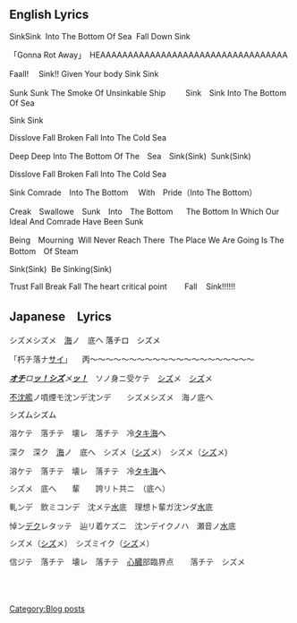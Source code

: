 =='''English Lyrics'''==
<p style="font-weight:normal;">SinkSink  Into The Bottom Of Sea  Fall Down Sink</p>

<p style="font-weight:normal;">「Gonna Rot Away」　HEAAAAAAAAAAAAAAAAAAAAAAAAAAAAAAAAAA</p>

<p style="font-weight:normal;">Faall! 　Sink!! Given Your body Sink Sink</p>

<p style="font-weight:normal;">Sunk Sunk The Smoke Of Unsinkable Ship  　　Sink　Sink Into The Bottom Of Sea</p>

<p style="font-weight:normal;">Sink Sink</p>

<p style="font-weight:normal;">Disslove Fall Broken Fall Into The Cold Sea</p>

<p style="font-weight:normal;">Deep Deep Into The Bottom Of The　Sea　Sink(Sink)  Sunk(Sink)</p>

<p style="font-weight:normal;"><span style="font-weight:normal;">Disslove Fall Broken Fall Into The Cold Sea</span></p>

<p style="font-weight:normal;"><span style="font-weight:normal;">Sink Comrade　Into The Bottom 　With　Pride（</span><span style="font-weight:normal;">Into The Bottom</span><span style="font-weight:normal;">）</span></p>

<p style="font-weight:normal;"><span style="font-weight:normal;">Creak　Swallowe　Sunk　Into　The Bottom      The Bottom In Which Our Ideal And Comrade Have Been Sunk</span></p>

<p style="font-weight:normal;"><span style="font-weight:normal;">Being　Mourning  Will Never Reach There  The Place We Are Going Is The Bottom　Of Steam</span></p>

<p style="font-weight:normal;"><span style="font-weight:normal;">Sink(Sink)  Be Sinking(Sink)</span></p>

<p style="font-weight:normal;">Trust Fall Break Fall The heart critical point        Fall    Sink!!!!!!</p>

<p style="font-weight:normal;">
</p>
=='''Japanese　Lyrics'''==

<p style="font-weight:normal;"><span style="color:rgb(48,48,48);font-family:'MSPGothicAA','MSPGothic','ＭＳＰゴシック',Mona,IPAMonaPGothic,'IPAモナーPゴシック',sans-serif;font-size:14px;font-weight:normal;line-height:16px;">シズメシズメ</span><span style="color:rgb(48,48,48);font-family:'MSPGothicAA','MSPGothic','ＭＳＰゴシック',Mona,IPAMonaPGothic,'IPAモナーPゴシック',sans-serif;font-size:14px;font-weight:normal;line-height:16px;">　</span>[http://dic.nicovideo.jp/a/%E6%B5%B7 海]<span style="color:rgb(48,48,48);font-family:'MSPGothicAA','MSPGothic','ＭＳＰゴシック',Mona,IPAMonaPGothic,'IPAモナーPゴシック',sans-serif;font-size:14px;font-weight:normal;line-height:16px;">ノ　底ヘ</span> 落チロ　シズメ</p>

<p style="font-weight:normal;"><span style="color:rgb(48,48,48);font-family:'MSPGothicAA','MSPGothic','ＭＳＰゴシック',Mona,IPAMonaPGothic,'IPAモナーPゴシック',sans-serif;font-size:14px;font-weight:normal;line-height:16px;">「朽チ落ナ</span>[http://dic.nicovideo.jp/a/%E3%82%B5%E3%82%A4 サイ]<span style="color:rgb(48,48,48);font-family:'MSPGothicAA','MSPGothic','ＭＳＰゴシック',Mona,IPAMonaPGothic,'IPAモナーPゴシック',sans-serif;font-size:14px;font-weight:normal;line-height:16px;">」</span> 　丙～～～～～～～～～～～～～～～～～～～～～</p>

<p style="font-weight:normal;">'''''[http://dic.nicovideo.jp/a/%E3%82%AA%E3%83%81 オチ]<span style="color:rgb(48,48,48);font-family:'MSPGothicAA','MSPGothic','ＭＳＰゴシック',Mona,IPAMonaPGothic,'IPAモナーPゴシック',sans-serif;font-size:14px;font-weight:normal;line-height:16px;">ロ</span>[http://dic.nicovideo.jp/a/%E3%83%83%EF%BC%81 ッ！][http://dic.nicovideo.jp/a/%E3%82%B7%E3%82%BA シズ]<span style="color:rgb(48,48,48);font-family:'MSPGothicAA','MSPGothic','ＭＳＰゴシック',Mona,IPAMonaPGothic,'IPAモナーPゴシック',sans-serif;font-size:14px;font-weight:normal;line-height:16px;">メ</span>[http://dic.nicovideo.jp/a/%E3%83%83%EF%BC%81 ッ！]'''''<span style="color:rgb(48,48,48);font-family:'MSPGothicAA','MSPGothic','ＭＳＰゴシック',Mona,IPAMonaPGothic,'IPAモナーPゴシック',sans-serif;font-size:14px;font-weight:normal;line-height:16px;">　ソノ身ニ受ケテ　</span>[http://dic.nicovideo.jp/a/%E3%82%B7%E3%82%BA シズ]<span style="color:rgb(48,48,48);font-family:'MSPGothicAA','MSPGothic','ＭＳＰゴシック',Mona,IPAMonaPGothic,'IPAモナーPゴシック',sans-serif;font-size:14px;font-weight:normal;line-height:16px;">メ　</span>[http://dic.nicovideo.jp/a/%E3%82%B7%E3%82%BA シズ]<span style="color:rgb(48,48,48);font-family:'MSPGothicAA','MSPGothic','ＭＳＰゴシック',Mona,IPAMonaPGothic,'IPAモナーPゴシック',sans-serif;font-size:14px;font-weight:normal;line-height:16px;">メ</span></p>

<p style="font-weight:normal;">[http://dic.nicovideo.jp/a/%E4%B8%8D%E6%B2%88%E8%89%A6 不沈艦]<span style="color:rgb(48,48,48);font-family:'MSPGothicAA','MSPGothic','ＭＳＰゴシック',Mona,IPAMonaPGothic,'IPAモナーPゴシック',sans-serif;font-size:14px;font-weight:normal;line-height:16px;">ノ噴煙モ沈ンデ沈ンデ　　シズメシズメ　海ノ底ヘ</span></p>

<p style="font-weight:normal;"><span style="font-size:14px;line-height:16px;">シズムシズム</span></p>

<p style="font-weight:normal;"><span style="color:rgb(48,48,48);font-family:'MSPGothicAA','MSPGothic','ＭＳＰゴシック',Mona,IPAMonaPGothic,'IPAモナーPゴシック',sans-serif;font-size:14px;font-weight:normal;line-height:16px;">溶ケテ　</span><span style="color:rgb(48,48,48);font-family:'MSPGothicAA','MSPGothic','ＭＳＰゴシック',Mona,IPAMonaPGothic,'IPAモナーPゴシック',sans-serif;font-size:14px;font-weight:normal;line-height:16px;">落チ</span><span style="color:rgb(48,48,48);font-family:'MSPGothicAA','MSPGothic','ＭＳＰゴシック',Mona,IPAMonaPGothic,'IPAモナーPゴシック',sans-serif;font-size:14px;font-weight:normal;line-height:16px;">テ　壊レ　</span><span style="color:rgb(48,48,48);font-family:'MSPGothicAA','MSPGothic','ＭＳＰゴシック',Mona,IPAMonaPGothic,'IPAモナーPゴシック',sans-serif;font-size:14px;font-weight:normal;line-height:16px;">落チ</span><span style="color:rgb(48,48,48);font-family:'MSPGothicAA','MSPGothic','ＭＳＰゴシック',Mona,IPAMonaPGothic,'IPAモナーPゴシック',sans-serif;font-size:14px;font-weight:normal;line-height:16px;">テ　冷</span>[http://dic.nicovideo.jp/a/%E3%82%BF%E3%82%AD タキ][http://dic.nicovideo.jp/a/%E6%B5%B7 海]<span style="font-weight:normal;">ヘ</span></p>

<p style="font-weight:normal;"><span style="color:rgb(48,48,48);font-family:'MSPGothicAA','MSPGothic','ＭＳＰゴシック',Mona,IPAMonaPGothic,'IPAモナーPゴシック',sans-serif;font-size:14px;font-weight:normal;line-height:16px;">深ク　深ク　</span>[http://dic.nicovideo.jp/a/%E6%B5%B7 海]<span style="color:rgb(48,48,48);font-family:'MSPGothicAA','MSPGothic','ＭＳＰゴシック',Mona,IPAMonaPGothic,'IPAモナーPゴシック',sans-serif;font-size:14px;font-weight:normal;line-height:16px;">ノ　底へ　シズメ（</span>[http://dic.nicovideo.jp/a/%E3%82%B7%E3%82%BA シズ]<span style="color:rgb(48,48,48);font-family:'MSPGothicAA','MSPGothic','ＭＳＰゴシック',Mona,IPAMonaPGothic,'IPAモナーPゴシック',sans-serif;font-size:14px;font-weight:normal;line-height:16px;">メ）　</span><span style="color:rgb(48,48,48);font-family:'MSPGothicAA','MSPGothic','ＭＳＰゴシック',Mona,IPAMonaPGothic,'IPAモナーPゴシック',sans-serif;font-size:14px;font-weight:normal;line-height:16px;">シズメ（</span>[http://dic.nicovideo.jp/a/%E3%82%B7%E3%82%BA シズ]<span style="color:rgb(48,48,48);font-family:'MSPGothicAA','MSPGothic','ＭＳＰゴシック',Mona,IPAMonaPGothic,'IPAモナーPゴシック',sans-serif;font-size:14px;font-weight:normal;line-height:16px;">メ)</span></p>

<p style="font-weight:normal;"><span style="color:rgb(48,48,48);font-family:'MSPGothicAA','MSPGothic','ＭＳＰゴシック',Mona,IPAMonaPGothic,'IPAモナーPゴシック',sans-serif;font-size:14px;font-weight:normal;line-height:16px;">溶ケテ　</span><span style="color:rgb(48,48,48);font-family:'MSPGothicAA','MSPGothic','ＭＳＰゴシック',Mona,IPAMonaPGothic,'IPAモナーPゴシック',sans-serif;font-size:14px;font-weight:normal;line-height:16px;">落チ</span><span style="color:rgb(48,48,48);font-family:'MSPGothicAA','MSPGothic','ＭＳＰゴシック',Mona,IPAMonaPGothic,'IPAモナーPゴシック',sans-serif;font-size:14px;font-weight:normal;line-height:16px;">テ　壊レ　</span><span style="color:rgb(48,48,48);font-family:'MSPGothicAA','MSPGothic','ＭＳＰゴシック',Mona,IPAMonaPGothic,'IPAモナーPゴシック',sans-serif;font-size:14px;font-weight:normal;line-height:16px;">落チ</span><span style="color:rgb(48,48,48);font-family:'MSPGothicAA','MSPGothic','ＭＳＰゴシック',Mona,IPAMonaPGothic,'IPAモナーPゴシック',sans-serif;font-size:14px;font-weight:normal;line-height:16px;">テ　冷</span>[http://dic.nicovideo.jp/a/%E3%82%BF%E3%82%AD タキ][http://dic.nicovideo.jp/a/%E6%B5%B7 海]ヘ<span style="color:rgb(48,48,48);font-family:'MSPGothicAA','MSPGothic','ＭＳＰゴシック',Mona,IPAMonaPGothic,'IPAモナーPゴシック',sans-serif;font-size:14px;font-weight:normal;line-height:16px;">　　　　　　　　　　　　　　</span></p>

<p style="font-weight:normal;"><span style="color:rgb(48,48,48);font-family:'MSPGothicAA','MSPGothic','ＭＳＰゴシック',Mona,IPAMonaPGothic,'IPAモナーPゴシック',sans-serif;font-size:14px;font-weight:normal;line-height:16px;">シズメ　底へ　　輩　　誇リト共ニ</span><span style="color:rgb(48,48,48);font-family:'MSPGothicAA','MSPGothic','ＭＳＰゴシック',Mona,IPAMonaPGothic,'IPAモナーPゴシック',sans-serif;font-size:14px;font-weight:normal;line-height:16px;">　（底ヘ）　　　</span></p>

<p style="font-weight:normal;"><span style="color:rgb(48,48,48);font-family:'MSPGothicAA','MSPGothic','ＭＳＰゴシック',Mona,IPAMonaPGothic,'IPAモナーPゴシック',sans-serif;font-size:14px;font-weight:normal;line-height:16px;">軋ンデ</span><span style="color:rgb(48,48,48);font-family:'MSPGothicAA','MSPGothic','ＭＳＰゴシック',Mona,IPAMonaPGothic,'IPAモナーPゴシック',sans-serif;font-size:14px;font-weight:normal;line-height:16px;">　飲ミコンデ　沈メテ</span>[http://dic.nicovideo.jp/a/%E6%B0%B4 水]<span style="color:rgb(48,48,48);font-family:'MSPGothicAA','MSPGothic','ＭＳＰゴシック',Mona,IPAMonaPGothic,'IPAモナーPゴシック',sans-serif;font-size:14px;font-weight:normal;line-height:16px;">底　理想ト輩ガ沈ンダ</span>[http://dic.nicovideo.jp/a/%E6%B0%B4 水]<span style="color:rgb(48,48,48);font-family:'MSPGothicAA','MSPGothic','ＭＳＰゴシック',Mona,IPAMonaPGothic,'IPAモナーPゴシック',sans-serif;font-size:14px;font-weight:normal;line-height:16px;">底</span></p>

<p style="font-weight:normal;"><span style="color:rgb(48,48,48);font-family:'MSPGothicAA','MSPGothic','ＭＳＰゴシック',Mona,IPAMonaPGothic,'IPAモナーPゴシック',sans-serif;font-size:14px;font-weight:normal;line-height:16px;">悼ン</span>[http://dic.nicovideo.jp/a/%E3%83%87%E3%82%AF デク]<span style="color:rgb(48,48,48);font-family:'MSPGothicAA','MSPGothic','ＭＳＰゴシック',Mona,IPAMonaPGothic,'IPAモナーPゴシック',sans-serif;font-size:14px;font-weight:normal;line-height:16px;">レタッテ　辿リ着ケズニ　沈ンデイクノハ　瀬音ノ</span>[http://dic.nicovideo.jp/a/%E6%B0%B4 水]<span style="color:rgb(48,48,48);font-family:'MSPGothicAA','MSPGothic','ＭＳＰゴシック',Mona,IPAMonaPGothic,'IPAモナーPゴシック',sans-serif;font-size:14px;font-weight:normal;line-height:16px;">底</span></p>

<p style="font-weight:normal;"><span style="color:rgb(48,48,48);font-family:'MSPGothicAA','MSPGothic','ＭＳＰゴシック',Mona,IPAMonaPGothic,'IPAモナーPゴシック',sans-serif;font-size:14px;font-weight:normal;line-height:16px;"><span style="color:rgb(48,48,48);font-family:'MSPGothicAA','MSPGothic','ＭＳＰゴシック',Mona,IPAMonaPGothic,'IPAモナーPゴシック',sans-serif;font-size:14px;font-weight:normal;line-height:16px;">シズメ（</span>[http://dic.nicovideo.jp/a/%E3%82%B7%E3%82%BA シズ]<span style="color:rgb(48,48,48);font-family:'MSPGothicAA','MSPGothic','ＭＳＰゴシック',Mona,IPAMonaPGothic,'IPAモナーPゴシック',sans-serif;font-size:14px;font-weight:normal;line-height:16px;">メ）　シズミイク（</span>[http://dic.nicovideo.jp/a/%E3%82%B7%E3%82%BA シズ]<span style="color:rgb(48,48,48);font-family:'MSPGothicAA','MSPGothic','ＭＳＰゴシック',Mona,IPAMonaPGothic,'IPAモナーPゴシック',sans-serif;font-size:14px;font-weight:normal;line-height:16px;">メ）</span>　</span></p>

<p style="font-weight:normal;"><span style="color:rgb(48,48,48);font-family:'MSPGothicAA','MSPGothic','ＭＳＰゴシック',Mona,IPAMonaPGothic,'IPAモナーPゴシック',sans-serif;font-size:14px;font-weight:normal;line-height:16px;">信ジテ　</span><span style="color:rgb(48,48,48);font-family:'MSPGothicAA','MSPGothic','ＭＳＰゴシック',Mona,IPAMonaPGothic,'IPAモナーPゴシック',sans-serif;font-size:14px;font-weight:normal;line-height:16px;">落チ</span><span style="color:rgb(48,48,48);font-family:'MSPGothicAA','MSPGothic','ＭＳＰゴシック',Mona,IPAMonaPGothic,'IPAモナーPゴシック',sans-serif;font-size:14px;font-weight:normal;line-height:16px;">テ　壊レ　</span><span style="color:rgb(48,48,48);font-family:'MSPGothicAA','MSPGothic','ＭＳＰゴシック',Mona,IPAMonaPGothic,'IPAモナーPゴシック',sans-serif;font-size:14px;font-weight:normal;line-height:16px;">落チ</span><span style="color:rgb(48,48,48);font-family:'MSPGothicAA','MSPGothic','ＭＳＰゴシック',Mona,IPAMonaPGothic,'IPAモナーPゴシック',sans-serif;font-size:14px;font-weight:normal;line-height:16px;">テ　</span>[http://dic.nicovideo.jp/a/%E5%BF%83%E8%87%93 心臓]<span style="color:rgb(48,48,48);font-family:'MSPGothicAA','MSPGothic','ＭＳＰゴシック',Mona,IPAMonaPGothic,'IPAモナーPゴシック',sans-serif;font-size:14px;font-weight:normal;line-height:16px;">部臨界点　    落</span><span style="color:rgb(48,48,48);font-family:'MSPGothicAA','MSPGothic','ＭＳＰゴシック',Mona,IPAMonaPGothic,'IPAモナーPゴシック',sans-serif;font-size:14px;font-weight:normal;line-height:16px;">チテ</span><span style="color:rgb(48,48,48);font-family:'MSPGothicAA','MSPGothic','ＭＳＰゴシック',Mona,IPAMonaPGothic,'IPAモナーPゴシック',sans-serif;font-size:14px;font-weight:normal;line-height:16px;">　シズメ　</span></p>

<h2 style="font-weight:normal;"><span style="color:rgb(48,48,48);font-family:'MSPGothicAA','MSPGothic','ＭＳＰゴシック',Mona,IPAMonaPGothic,'IPAモナーPゴシック',sans-serif;font-size:14px;font-weight:normal;line-height:16px;">　　　　　　　　　　　　</span></h2>
[[Category:Blog posts]]